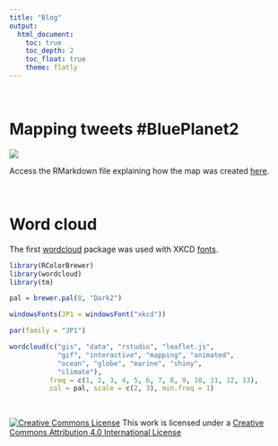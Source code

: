 ---
title: "Blog"
output: 
  html_document:
    toc: true
    toc_depth: 2
    toc_float: true
    theme: flatly
---

$~$

# Mapping tweets #BluePlanet2

![](http://marinespatialviz.github.io/marinespatialviz/images/blueplanet2.gif)

Access the RMarkdown file explaining how the map was created [here](https://marinespatialviz.github.io/marinespatialviz/blog/tweets.Rmd).

$~$

# Word cloud

The first [wordcloud](https://cran.r-project.org/web/packages/wordcloud/wordcloud.pdf) package was used with XKCD [fonts](http://simonsoftware.se/other/xkcd.ttf). 

```{r message = FALSE, results = 'hide'}
library(RColorBrewer)
library(wordcloud)
library(tm)

pal = brewer.pal(8, "Dark2")

windowsFonts(JP1 = windowsFont("xkcd"))

par(family = "JP1")

wordcloud(c("gis", "data", "rstudio", "leaflet.js", 
            "gif", "interactive", "mapping", "animated", 
            "ocean", "globe", "marine", "shiny", 
            "climate"),
          freq = c(1, 2, 3, 4, 5, 6, 7, 8, 9, 10, 11, 12, 13), 
          col = pal, scale = c(2, 3), min.freq = 1)
```

$~$

<a rel="license" href="http://creativecommons.org/licenses/by/4.0/"><img alt="Creative Commons License" style="border-width:0" src="https://i.creativecommons.org/l/by/4.0/88x31.png" /></a> This work is licensed under a <a rel="license" href="http://creativecommons.org/licenses/by/4.0/">Creative Commons Attribution 4.0 International License</a>